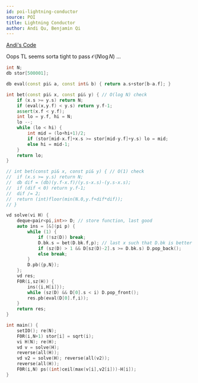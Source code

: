 ```yaml
---
id: poi-lightning-conductor
source: POI
title: Lightning Conductor
author: Andi Qu, Benjamin Qi
---
```


[Andi's Code](https://github.com/dolphingarlic/CompetitiveProgramming/blob/master/POI/POI%2011-lightning_conductor.cpp)

Oops TL seems sorta tight to pass $\mathcal{O}(N\log N)$ ...

```cpp
int N;
db stor[500001];

db eval(const pi& a, const int& b) { return a.s+stor[b-a.f]; }

int bet(const pi& x, const pi& y) { // O(log N) check
	if (x.s >= y.s) return N;
	if (eval(x,y.f) < y.s) return y.f-1;
	assert(x.f < y.f);
	int lo = y.f, hi = N;
	lo --;
	while (lo < hi) {
		int mid = (lo+hi+1)/2;
		if (stor[mid-x.f]+x.s >= stor[mid-y.f]+y.s) lo = mid;
		else hi = mid-1;
	}
	return lo;
}

// int bet(const pi& x, const pi& y) { // O(1) check
// 	if (x.s >= y.s) return N;
// 	db dif = (db)(y.f-x.f)/(y.s-x.s)-(y.s-x.s);
// 	if (dif < 0) return y.f-1;
// 	dif /= 2;
// 	return (int)floor(min(N.0,y.f+dif*dif));
// }

vd solve(vi H) {
	deque<pair<pi,int>> D; // store function, last good
	auto ins = [&](pi p) {
		while (1) {
			if (!sz(D)) break;
			D.bk.s = bet(D.bk.f,p); // last x such that D.bk is better than p
			if (sz(D) > 1 && D[sz(D)-2].s >= D.bk.s) D.pop_back();
			else break;
		}
		D.pb({p,N});
	};
	vd res;
	F0R(i,sz(H)) {
		ins({i,H[i]});
		while (sz(D) && D[0].s < i) D.pop_front();
		res.pb(eval(D[0].f,i));
	}
	return res;
}

int main() {
	setIO(); re(N);
	F0R(i,N+1) stor[i] = sqrt(i);
	vi H(N); re(H);
	vd v = solve(H);
	reverse(all(H));
	vd v2 = solve(H); reverse(all(v2));
	reverse(all(H));
	F0R(i,N) ps((int)ceil(max(v[i],v2[i]))-H[i]);
}
```